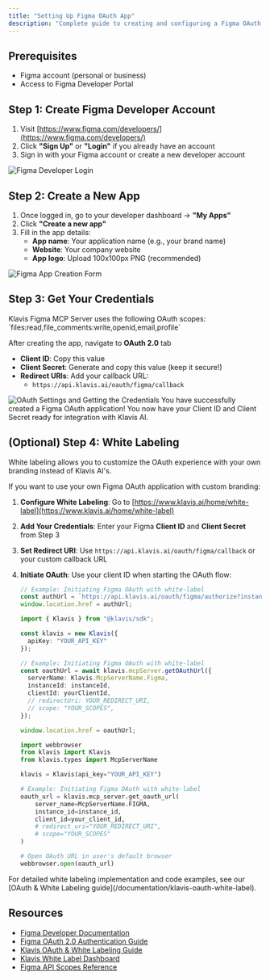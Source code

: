 ```yaml
---
title: "Setting Up Figma OAuth App"
description: "Complete guide to creating and configuring a Figma OAuth application"
---
```


## Prerequisites

- Figma account (personal or business)
- Access to Figma Developer Portal

## Step 1: Create Figma Developer Account

1. Visit [https://www.figma.com/developers/](https://www.figma.com/developers/)
2. Click **"Sign Up"** or **"Login"** if you already have an account
3. Sign in with your Figma account or create a new developer account

<img src="/images/knowledge-base/figma_oauth_app/figma_step1_login.png" alt="Figma Developer Login" />

## Step 2: Create a New App

1. Once logged in, go to your developer dashboard -> **"My Apps"**
2. Click **"Create a new app"**
3. Fill in the app details:
   - **App name**: Your application name (e.g., your brand name)
   - **Website**: Your company website
   - **App logo**: Upload 100x100px PNG (recommended)

<img src="/images/knowledge-base/figma_oauth_app/figma_step2_create_app.png" alt="Figma App Creation Form" />

## Step 3: Get Your Credentials

<Note>
Klavis Figma MCP Server uses the following OAuth scopes: `files:read,file_comments:write,openid,email,profile`
</Note>

After creating the app, navigate to **OAuth 2.0** tab
- **Client ID**: Copy this value
- **Client Secret**: Generate and copy this value (keep it secure!)
- **Redirect URIs**: Add your callback URL:
   - `https://api.klavis.ai/oauth/figma/callback`

<img src="/images/knowledge-base/figma_oauth_app/figma_step3_client_id_secret_and_redirect_url.png" alt="OAuth Settings and Getting the Credentials" />

<Check>
You have successfully created a Figma OAuth application! You now have your Client ID and Client Secret ready for integration with Klavis AI.
</Check>

## (Optional) Step 4: White Labeling 

<Note>
White labeling allows you to customize the OAuth experience with your own branding instead of Klavis AI's.
</Note>

If you want to use your own Figma OAuth application with custom branding:

1. **Configure White Labeling**: Go to [https://www.klavis.ai/home/white-label](https://www.klavis.ai/home/white-label)
2. **Add Your Credentials**: Enter your Figma **Client ID** and **Client Secret** from Step 3
3. **Set Redirect URI**: Use `https://api.klavis.ai/oauth/figma/callback` or your custom callback URL
4. **Initiate OAuth**: Use your client ID when starting the OAuth flow:

   <CodeGroup>
   
   ```javascript without SDK
   // Example: Initiating Figma OAuth with white-label
   const authUrl = `https://api.klavis.ai/oauth/figma/authorize?instance_id=${instanceId}&client_id=${yourClientId}`;
   window.location.href = authUrl;
   ```
   
   ```typescript TypeScript SDK
   import { Klavis } from "@klavis/sdk";
   
   const klavis = new Klavis({
     apiKey: "YOUR_API_KEY"
   });
   
   // Example: Initiating Figma OAuth with white-label
   const oauthUrl = await klavis.mcpServer.getOAuthUrl({
     serverName: Klavis.McpServerName.Figma,
     instanceId: instanceId,
     clientId: yourClientId,
     // redirectUri: YOUR_REDIRECT_URI,
     // scope: "YOUR_SCOPES", 
   });
   
   window.location.href = oauthUrl;
   ```
   
   ```python Python SDK
   import webbrowser
   from klavis import Klavis
   from klavis.types import McpServerName
   
   klavis = Klavis(api_key="YOUR_API_KEY")
   
   # Example: Initiating Figma OAuth with white-label
   oauth_url = klavis.mcp_server.get_oauth_url(
       server_name=McpServerName.FIGMA,
       instance_id=instance_id,
       client_id=your_client_id,
       # redirect_uri="YOUR_REDIRECT_URI",
       # scope="YOUR_SCOPES"
   )
   
   # Open OAuth URL in user's default browser
   webbrowser.open(oauth_url)
   ```
   
   </CodeGroup>

<Tip>
For detailed white labeling implementation and code examples, see our [OAuth & White Labeling guide](/documentation/klavis-oauth-white-label).
</Tip>

## Resources
- [Figma Developer Documentation](https://www.figma.com/developers/api)
- [Figma OAuth 2.0 Authentication Guide](https://www.figma.com/developers/api#authentication)
- [Klavis OAuth & White Labeling Guide](/documentation/klavis-oauth-white-label)
- [Klavis White Label Dashboard](https://www.klavis.ai/home/white-label)
- [Figma API Scopes Reference](https://www.figma.com/developers/api#authentication-scopes)